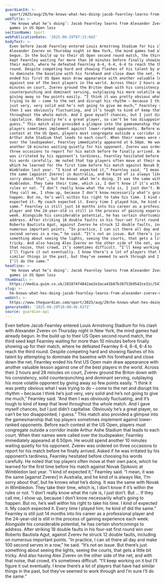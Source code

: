 ```yaml
---
guardianId: >-
  sport/2025/aug/29/he-knows-what-hes-doing-jacob-fearnley-learns-from-alexander-zverev-mind-games-in-us-open-loss
webTitle: >-
  ‘He knows what he’s doing’: Jacob Fearnley learns from Alexander Zverev mind
  games in US Open loss
sectionName: Sport
webPublicationDate: '2025-08-29T07:15:04Z'
bodyText: >-
  Even before Jacob Fearnley entered Louis Armstrong Stadium for his clash with
  Alexander Zverev on Thursday night in New York, the mind games had already
  begun. In the build up to their US Open second round match, the third seed
  kept Fearnley waiting for more than 10 minutes before finally showing up for
  their match, where he defeated Fearnley 6-4, 6-4, 6-4 to reach the third
  round. Despite competing hard and showing flashes of his talent by attempting
  to dominate the baseline with his forehand and close down the net, Fearnley
  ended his first US Open main draw appearance with another valuable lesson
  against one of the best players in the world. Across their 2 hours and 28
  minutes on court, Zverev ground the Briton down with his consistency, solid
  counterpunching and dominant serving, outplaying his more volatile opponent by
  giving away so few points easily. “I think it was pretty obvious what I was
  trying to do – come to the net and disrupt his rhythm – because I think he’s
  just very, very solid and he’s not going to give me much,” Fearnley said. “And
  then I was obviously fluctuating, and it’s tough to kind of keep that level
  throughout the whole match. And I gave myself chances, but I just didn’t
  capitalise. Obviously he’s a great player, so can’t be too disappointed, I
  guess.” This match also provided a glimpse into the gamesmanship that top
  players sometimes implement against lower-ranked opponents. Before each
  contest at the US Open, players must congregate outside a corridor inside
  Arthur Ashe Stadium that leads to each court. When their names were called
  over the loudspeaker, Fearnley immediately appeared at 6.50pm. He would spend
  another 10 minutes waiting quietly for his opponent. Zverev was ordered on
  three occasions to report for his match before he finally arrived. Asked if he
  was irritated by his opponent’s tardiness, Fearnley hesitated before choosing
  his words carefully. He noted that top players often move at their own pace,
  which he learned for the first time before his match against Novak Djokovic at
  Wimbledon last year. “I kind of expected it,” Fearnley said. “I mean, it was
  the same [against Zverev] in Australia, and he kind of is always like, ‘I’m
  sorry about that’, but he knows what he’s doing. It was the same with Novak in
  Wimbledon. They take their time, which is, I don’t know if it’s within the
  rules or not. “I don’t really know what the rule is, I just don’t. But … If
  they call me, I show up, because I don’t know necessarily what’s going to
  happen. But no, he’s well within his right to take his time. I kind of
  expected it. My coach expected it. Every time I played him, he kind of did the
  same.” Fearnley is still just 14 months into his career as a professional
  player and the 24-year-old is still in the process of gaining experience each
  week. Alongside his considerable potential, he has certain shortcomings to
  address. After striking 18 double faults in his four-set first round win over
  Roberto Bautista Agut, against Zverev he struck 12 double faults, including on
  numerous important points. “In practice, I can sit there all day and make 100
  second serves in a row,” he said. “It’s not an issue. But there’s just
  something about seeing the lights, seeing the courts, that gets a little bit
  tricky. And also having Alex Zverev on the other side of the net, and with
  that noise, that crowd, it’s sometimes difficult. “I’ll keep working on it but
  I’ll figure it out eventually. I know there’s a lot of players that have had
  similar things in the past, but they’ve seemed to work through and I’m sure
  I’ll do the same.”
headline: >-
  ‘He knows what he’s doing’: Jacob Fearnley learns from Alexander Zverev mind
  games in US Open loss
thumbnail: >-
  https://media.guim.co.uk/281874f4842ae2e3aca41b87b38753b9542ce31c/547_0_4105_3284/500.jpg
slug: >-
  he-knows-what-hes-doing-jacob-fearnley-learns-from-alexander-zverev-mind-games-in-us-open-loss
webUrl: >-
  https://www.theguardian.com/sport/2025/aug/29/he-knows-what-hes-doing-jacob-fearnley-learns-from-alexander-zverev-mind-games-in-us-open-loss
generatedAt: '2025-08-29T10:00:46.637Z'
source: guardian-api
---
```

Even before Jacob Fearnley entered Louis Armstrong Stadium for his clash with Alexander Zverev on Thursday night in New York, the mind games had already begun. In the build up to their US Open second round match, the third seed kept Fearnley waiting for more than 10 minutes before finally showing up for their match, where he defeated Fearnley 6-4, 6-4, 6-4 to reach the third round. Despite competing hard and showing flashes of his talent by attempting to dominate the baseline with his forehand and close down the net, Fearnley ended his first US Open main draw appearance with another valuable lesson against one of the best players in the world. Across their 2 hours and 28 minutes on court, Zverev ground the Briton down with his consistency, solid counterpunching and dominant serving, outplaying his more volatile opponent by giving away so few points easily. “I think it was pretty obvious what I was trying to do – come to the net and disrupt his rhythm – because I think he’s just very, very solid and he’s not going to give me much,” Fearnley said. “And then I was obviously fluctuating, and it’s tough to kind of keep that level throughout the whole match. And I gave myself chances, but I just didn’t capitalise. Obviously he’s a great player, so can’t be too disappointed, I guess.” This match also provided a glimpse into the gamesmanship that top players sometimes implement against lower-ranked opponents. Before each contest at the US Open, players must congregate outside a corridor inside Arthur Ashe Stadium that leads to each court. When their names were called over the loudspeaker, Fearnley immediately appeared at 6.50pm. He would spend another 10 minutes waiting quietly for his opponent. Zverev was ordered on three occasions to report for his match before he finally arrived. Asked if he was irritated by his opponent’s tardiness, Fearnley hesitated before choosing his words carefully. He noted that top players often move at their own pace, which he learned for the first time before his match against Novak Djokovic at Wimbledon last year. “I kind of expected it,” Fearnley said. “I mean, it was the same [against Zverev] in Australia, and he kind of is always like, ‘I’m sorry about that’, but he knows what he’s doing. It was the same with Novak in Wimbledon. They take their time, which is, I don’t know if it’s within the rules or not. “I don’t really know what the rule is, I just don’t. But … If they call me, I show up, because I don’t know necessarily what’s going to happen. But no, he’s well within his right to take his time. I kind of expected it. My coach expected it. Every time I played him, he kind of did the same.” Fearnley is still just 14 months into his career as a professional player and the 24-year-old is still in the process of gaining experience each week. Alongside his considerable potential, he has certain shortcomings to address. After striking 18 double faults in his four-set first round win over Roberto Bautista Agut, against Zverev he struck 12 double faults, including on numerous important points. “In practice, I can sit there all day and make 100 second serves in a row,” he said. “It’s not an issue. But there’s just something about seeing the lights, seeing the courts, that gets a little bit tricky. And also having Alex Zverev on the other side of the net, and with that noise, that crowd, it’s sometimes difficult. “I’ll keep working on it but I’ll figure it out eventually. I know there’s a lot of players that have had similar things in the past, but they’ve seemed to work through and I’m sure I’ll do the same.”

